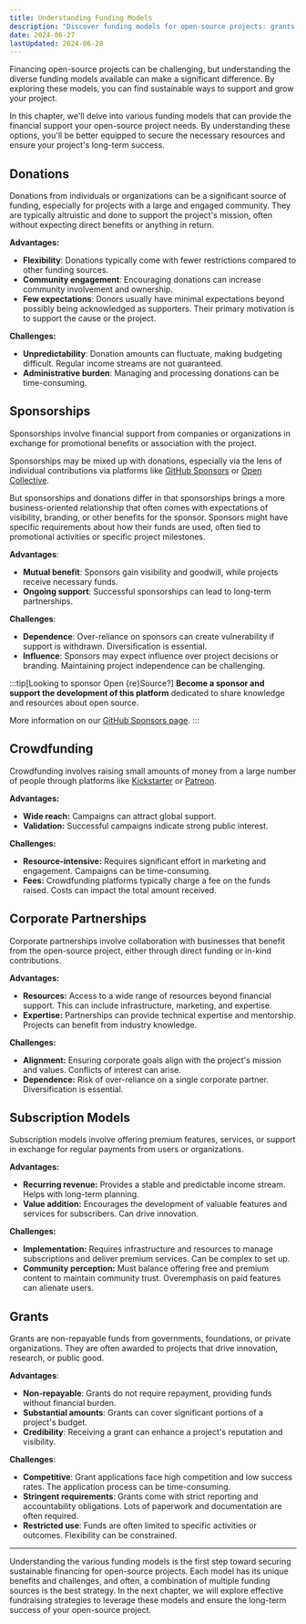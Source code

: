 ```yaml
---
title: Understanding Funding Models
description: "Discover funding models for open-source projects: grants, sponsorships, donations, crowdfunding, and more!"
date: 2024-06-27
lastUpdated: 2024-06-28
---
```

<p class="lead">Financing open-source projects can be challenging, but understanding the diverse funding models available can make a significant difference. By exploring these models, you can find sustainable ways to support and grow your project.</p>

In this chapter, we'll delve into various funding models that can provide the financial support your open-source project needs. By understanding these options, you'll be better equipped to secure the necessary resources and ensure your project's long-term success.

## Donations

Donations from individuals or organizations can be a significant source of funding, especially for projects with a large and engaged community. They are typically altruistic and done to support the project's mission, often without expecting direct benefits or anything in return.

**Advantages:**

- **Flexibility**: Donations typically come with fewer restrictions compared to other funding sources.
- **Community engagement**: Encouraging donations can increase community involvement and ownership.
- **Few expectations**: Donors usually have minimal expectations beyond possibly being acknowledged as supporters. Their primary motivation is to support the cause or the project.

**Challenges:**

- **Unpredictability**: Donation amounts can fluctuate, making budgeting difficult. Regular income streams are not guaranteed.
- **Administrative burden**: Managing and processing donations can be time-consuming.

## Sponsorships

Sponsorships involve financial support from companies or organizations in exchange for promotional benefits or association with the project.

Sponsorships may be mixed up with donations, especially via the lens of individual contributions via platforms like [GitHub Sponsors](https://github.com/sponsors) or [Open Collective](https://opencollective.com/).

But sponsorships and donations differ in that sponsorships brings a more business-oriented relationship that often comes with expectations of visibility, branding, or other benefits for the sponsor. Sponsors might have specific requirements about how their funds are used, often tied to promotional activities or specific project milestones.

**Advantages**:

- **Mutual benefit**: Sponsors gain visibility and goodwill, while projects receive necessary funds.
- **Ongoing support**: Successful sponsorships can lead to long-term partnerships.

**Challenges**:

- **Dependence**: Over-reliance on sponsors can create vulnerability if support is withdrawn. Diversification is essential.
- **Influence**: Sponsors may expect influence over project decisions or branding. Maintaining project independence can be challenging.

:::tip[Looking to sponsor Open &lcub;re&rcub;Source?]
**Become a sponsor and support the development of this platform** dedicated to share knowledge and resources about open source.

More information on our [GitHub Sponsors page](https://github.com/sponsors/Open-reSource).
:::

## Crowdfunding

Crowdfunding involves raising small amounts of money from a large number of people through platforms like [Kickstarter](https://kickstarter.com) or [Patreon](https://patreon.com).

**Advantages:**

- **Wide reach:** Campaigns can attract global support.
- **Validation:** Successful campaigns indicate strong public interest.

**Challenges:**

- **Resource-intensive:** Requires significant effort in marketing and engagement. Campaigns can be time-consuming.
- **Fees:** Crowdfunding platforms typically charge a fee on the funds raised. Costs can impact the total amount received.

## Corporate Partnerships

Corporate partnerships involve collaboration with businesses that benefit from the open-source project, either through direct funding or in-kind contributions.

**Advantages:**

- **Resources:** Access to a wide range of resources beyond financial support. This can include infrastructure, marketing, and expertise.
- **Expertise:** Partnerships can provide technical expertise and mentorship. Projects can benefit from industry knowledge.

**Challenges:**

- **Alignment:** Ensuring corporate goals align with the project's mission and values. Conflicts of interest can arise.
- **Dependence:** Risk of over-reliance on a single corporate partner. Diversification is essential.

## Subscription Models

Subscription models involve offering premium features, services, or support in exchange for regular payments from users or organizations.

**Advantages:**

- **Recurring revenue:** Provides a stable and predictable income stream. Helps with long-term planning.
- **Value addition:** Encourages the development of valuable features and services for subscribers. Can drive innovation.

**Challenges:**

- **Implementation:** Requires infrastructure and resources to manage subscriptions and deliver premium services. Can be complex to set up.
- **Community perception:** Must balance offering free and premium content to maintain community trust. Overemphasis on paid features can alienate users.

## Grants

Grants are non-repayable funds from governments, foundations, or private organizations. They are often awarded to projects that drive innovation, research, or public good.

**Advantages**:

- **Non-repayable**: Grants do not require repayment, providing funds without financial burden.
- **Substantial amounts**: Grants can cover significant portions of a project's budget.
- **Credibility**: Receiving a grant can enhance a project's reputation and visibility.

**Challenges**:

- **Competitive**: Grant applications face high competition and low success rates. The application process can be time-consuming.
- **Stringent requirements**: Grants come with strict reporting and accountability obligations. Lots of paperwork and documentation are often required.
- **Restricted use**: Funds are often limited to specific activities or outcomes. Flexibility can be constrained.

---

<p class="lead">Understanding the various funding models is the first step toward securing sustainable financing for open-source projects. Each model has its unique benefits and challenges, and often, a combination of multiple funding sources is the best strategy. In the next chapter, we will explore effective fundraising strategies to leverage these models and ensure the long-term success of your open-source project.</p>
